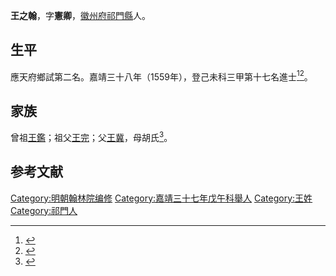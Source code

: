 {{Otheruses|王之翰}}
{{明清人物信息框
| 姓名 = 王之翰
| 原名 =
| 圖片名稱= 
| 圖片大小 =
| 圖片說明 = 
| 最高職務 =
| 國家 = 大明 
| 爵位 =
| 籍貫 = 直隸徽州府祁門縣
| 族裔 = 
| 字號 = 
| 諡號 =
| 出生日期 = 生年不詳
| 出生地點 = <!---直隸徽州府祁門縣--->
| 逝世日期 = 卒年不詳 
| 逝世地點 =
| 墓葬 =
| 配偶 = 
| 親屬 = 
| 出身 =
* 嘉靖三十八年己未科同進士出身
| 經歷 =
| 著作 =  
}}
'''王之翰'''，字'''憲卿'''，[[徽州府|徽州府]][[祁門縣|祁門縣]]人。

== 生平 ==
應天府鄉試第二名。嘉靖三十八年（1559年），登己未科三甲第十七名進士<ref>{{Cite book|title=《皇明贡举考》卷五|author=[[张朝瑞|张朝瑞]]|publisher=《续修四库全书》史部第828册|year=|isbn=|location=|pages=}}</ref><ref>{{Cite book|title=贡举志五种 上|author=鲁小俊，江俊伟著|publisher=武汉大学出版社|year=2009|isbn=978-7-307-07043-1|location=武汉|pages=}}</ref>。

== 家族 ==
曾祖[[王鑑|王鑑]]；祖父[[王完|王完]]；父[[王冀|王冀]]，母胡氏<ref>{{Cite book|title=天一阁藏明代科举录选刊 登科录 点校本|author=龚延明主编|publisher=宁波出版社|year=2016|isbn=978-7-5526-2320-8|location=宁波|pages=|quote=《天一閣藏明代科舉錄選刊.登科錄》之《嘉靖三十八年己未科登科錄》}}</ref>。

==参考文献==
{{reflist}}

{{嘉靖三十八年己未科殿試金榜}}

{{DEFAULTSORT:Wang王}}
[[Category:明朝翰林院编修|Category:明朝翰林院编修]]
[[Category:嘉靖三十七年戊午科舉人|Category:嘉靖三十七年戊午科舉人]]
[[Category:王姓|Category:王姓]]
[[Category:祁門人|Category:祁門人]]